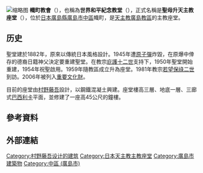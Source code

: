 {{coord|34|23|44.3|N|132|28|4|E|region:JP_type:landmark|display=title}}
[[File:Hiroshima_World_Peace_Memorial_Cathedral.jpg|缩略图]]
'''幟町教會'''（{{lang-ja|カトリック幟町教会}}），也稱為'''世界和平紀念教堂'''（{{lang|ja|せかいへいわきねんせいどう}}），正式名稱是'''聖母升天主教座堂'''（{{lang|ja|被昇天の聖母司教座聖堂}}），位於[[日本|日本]][[廣島縣|廣島縣]][[廣島市|廣島市]][[中區_(廣島市)|中區]]幟町，是[[天主教廣島教區|天主教廣島教區]]的主教座堂。

==历史==
聖堂建於1882年，原來以傳統日本風格設計。1945年遭[[原子彈|原子彈]]炸毀，在原爆中倖存的德裔日籍神父{{le|愛宮真備|Hugo Enomiya-Lassalle}}決定要重建聖堂。在教宗[[庇護十二世|庇護十二世]]支持下，1950年聖堂開始重建，1954年祝聖啟用。1959年隨教區成立升為座堂。1981年教宗[[若望保祿二世|若望保祿二世]]到訪。2006年被列入[[重要文化財|重要文化財]]。

目前的座堂由[[村野藤吾|村野藤吾]]設計，以鋼鐵混凝土興建。座堂樓高三層、地底一層、三廊式[[巴西利卡|巴西利卡]]平面，並修建了一座高45公尺的鐘樓。

==參考資料==
{{Reflist|3}}

==外部連結==
{{Commons|Memorial Cathedral for World Peace}}

[[Category:村野藤吾设计的建筑|Category:村野藤吾设计的建筑]]
[[Category:日本天主教主教座堂|Category:日本天主教主教座堂]]
[[Category:廣島市建築物|Category:廣島市建築物]]
[[Category:中區_(廣島市)|Category:中區 (廣島市)]]